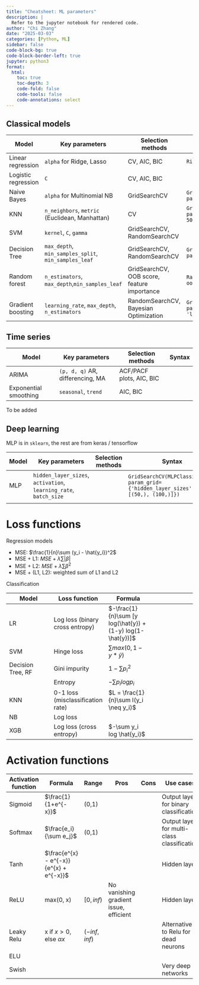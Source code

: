 ```yaml
---
title: "Cheatsheet: ML parameters"
description: |
  Refer to the jupyter notebook for rendered code.
author: "Chi Zhang"
date: "2025-03-03"
categories: [Python, ML]
sidebar: false
code-block-bg: true
code-block-border-left: true
jupyter: python3
format: 
  html:
    toc: true
    toc-depth: 3
    code-fold: false
    code-tools: false
    code-annotations: select
---
```


## Classical models

|Model |Key parameters |Selection methods |Syntax |
|--|--|--|--|
|Linear regression |`alpha` for Ridge, Lasso |CV, AIC, BIC |`RidgeCV(alphas=[0.1, 1, 10])` |
|Logistic regression |`C` | CV, AIC, BIC| |
|Naive Bayes |`alpha` for Multinomial NB |GridSearchCV |`GridSearchCV(MultinomialNB(), param_grid={'alpha': [0.1, 0.5, 1]})` |
|KNN |`n_neighbors`, `metric` (Euclidean, Manhattan) |CV | `GridSearchCV(KNeighborsClassifier(), param_grid={'n_neighbors': range(1, 50)})`|
|SVM |`kernel`, `C`, `gamma` |GridSearchCV, RandomSearchCV | |
|Decision Tree |`max_depth`, `min_samples_split`, `min_samples_leaf` |GridSearchCV, RandomSearchCV |`GridSearchCV(DecisionTreeClassifier(), param_grid={'max_depth': [3, 5, 10]})` |
|Random forest |`n_estimators`, `max_depth`,`min_samples_leaf` |GridSearchCV, OOB score, feature importance |`RandomForestClassifier(n_estimators=100, oob_score=True)` |
|Gradient boosting |`learning_rate`, `max_depth`, `n_estimators` |RandomSearchCV, Bayesian Optimization |`GridSearchCV(XGBClassifier(), param_grid={'max_depth': [3, 5, 7], 'learning_rate': [0.01, 0.1]})` |

## Time series


|Model |Key parameters |Selection methods |Syntax |
|--|--|--|--|
|ARIMA |`(p, d, q)` AR, differencing, MA | ACF/PACF plots, AIC, BIC | |
|Exponential smoothing |`seasonal`, `trend` |AIC, BIC | |

To be added


## Deep learning

MLP is in `sklearn`, the rest are from keras / tensorflow

|Model |Key parameters |Selection methods |Syntax |
|--|--|--|--|
|MLP |`hidden_layer_sizes`, `activation`, `learning_rate`, `batch_size` | |`GridSearchCV(MLPClassifier(), param_grid={'hidden_layer_sizes': [(50,), (100,)]})` |
| | | | |



# Loss functions


Regression models

* MSE: $\frac{1}{n}\sum (y_i - \hat{y_i})^2$
* MSE + L1: $MSE + \lambda \sum |\beta|$
* MSE + L2: $MSE + \lambda \sum \beta^2$
* MSE + (L1, L2): weighted sum of L1 and L2

Classification 

|Model |Loss function |Formula|
|--|--|--|--|
|LR | Log loss (binary cross entropy) |$-\frac{1}{n}\sum [y log(\hat{y}) + (1-y) log(1-\hat{y})]$ |
|SVM | Hinge loss | $\sum max(0, 1-y*\hat{y})$|
|Decision Tree, RF | Gini impurity  |$1-\sum p_i^2$ |
| | Entropy| $-\sum p_i log p_i$|
|KNN | 0-1 loss (misclassification rate) |$L = \frac{1}{n}\sum I(y_i \neq y_i)$ |
|NB |Log loss | |
|XGB |Log loss (cross entropy) | $-\sum y_i log \hat{y_i}$ |


# Activation functions



|Activation function |Formula |Range |Pros |Cons | Use cases | 
|--|--|--|--|--|--|
|Sigmoid |$\frac{1}{1+e^{-x}}$ |(0,1) | | |Output layer for binary classification |
|Softmax |$\frac{e_i}{\sum e_j}$ |(0,1)| | |Output layer for multi-class classification |
|Tanh |$\frac{e^{x} - e^{-x}}{e^{x} + e^{-x}}$ | | | |Hidden layer |
|ReLU |max(0, x) |$[0, inf)$ |No vanishing gradient issue, efficient | |Hidden layer |
|Leaky Relu |x if $x>0$, else $\alpha x$ |$(-inf, inf)$ | | | Alternative to Relu for dead neurons|
|ELU | | | | | |
|Swish | | | | |Very deep networks |




